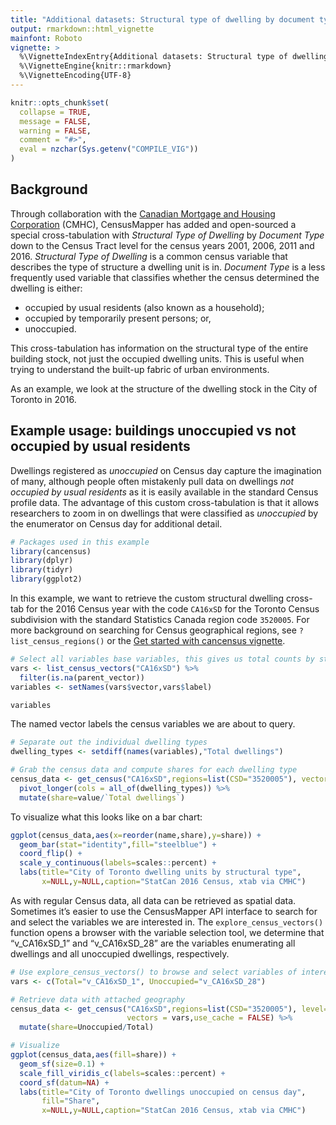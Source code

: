 ```yaml
---
title: "Additional datasets: Structural type of dwelling by document type"
output: rmarkdown::html_vignette
mainfont: Roboto
vignette: >
  %\VignetteIndexEntry{Additional datasets: Structural type of dwelling by document type}
  %\VignetteEngine{knitr::rmarkdown}
  %\VignetteEncoding{UTF-8}
---
```


```r
knitr::opts_chunk$set(
  collapse = TRUE,
  message = FALSE, 
  warning = FALSE,
  comment = "#>",
  eval = nzchar(Sys.getenv("COMPILE_VIG"))
)
```

## Background

Through collaboration with the [Canadian Mortgage and Housing Corporation](https://www.cmhc-schl.gc.ca/) (CMHC), CensusMapper has added and open-sourced a special cross-tabulation with *Structural Type of Dwelling* by *Document Type* down to the Census Tract level for the census years 2001, 2006, 2011 and 2016. *Structural Type of Dwelling* is a common census variable that describes the type of structure a dwelling unit is in. *Document Type* is a less frequently used variable that classifies whether the census determined the dwelling is either:

* occupied by usual residents (also known as a household);
* occupied by temporarily present persons; or,
* unoccupied.

This cross-tabulation has information on the structural type of the entire building stock, not just the occupied dwelling units. This is useful when trying to understand the built-up fabric of urban environments.

As an example, we look at the structure of the dwelling stock in the City of Toronto in 2016.

## Example usage: buildings unoccupied vs not occupied by usual residents

Dwellings registered as *unoccupied* on Census day capture the imagination of many, although people often mistakenly pull data on dwellings *not occupied by usual residents* as it is easily available in the standard Census profile data. The advantage of this custom cross-tabulation is that it allows researchers to zoom in on dwellings that were classified as *unoccupied* by the enumerator on Census day for additional detail. 
```r
# Packages used in this example
library(cancensus)
library(dplyr)
library(tidyr)
library(ggplot2)
```
In this example, we want to retrieve the custom structural dwelling cross-tab for the 2016 Census year with the code `CA16xSD` for the Toronto Census subdivision with the standard Statistics Canada region code `3520005`. For more background on searching for Census geographical regions, see `?list_census_regions()` or the [Get started with cancensus vignette](https://mountainmath.github.io/cancensus/articles/cancensus.html).
```r
# Select all variables base variables, this gives us total counts by structural type of dwelling
vars <- list_census_vectors("CA16xSD") %>% 
  filter(is.na(parent_vector))
variables <- setNames(vars$vector,vars$label)

variables
```

The named vector labels the census variables we are about to query.

```r
# Separate out the individual dwelling types
dwelling_types <- setdiff(names(variables),"Total dwellings")

# Grab the census data and compute shares for each dwelling type
census_data <- get_census("CA16xSD",regions=list(CSD="3520005"), vectors = variables, quiet = TRUE) %>%
  pivot_longer(cols = all_of(dwelling_types)) %>%
  mutate(share=value/`Total dwellings`)
```

To visualize what this looks like on a bar chart:
```r
ggplot(census_data,aes(x=reorder(name,share),y=share)) +
  geom_bar(stat="identity",fill="steelblue") +
  coord_flip() +
  scale_y_continuous(labels=scales::percent) +
  labs(title="City of Toronto dwelling units by structural type",
       x=NULL,y=NULL,caption="StatCan 2016 Census, xtab via CMHC")
```

As with regular Census data, all data can be retrieved as spatial data. Sometimes it's easier to use the CensusMapper API interface to search for and select the variables we are interested in. The `explore_census_vectors()` function opens a browser with the variable selection tool, we determine that "v_CA16xSD_1" and "v_CA16xSD_28" are the variables enumerating all dwellings and all unoccupied dwellings, respectively.

```r
# Use explore_census_vectors() to browse and select variables of interest
vars <- c(Total="v_CA16xSD_1", Unoccupied="v_CA16xSD_28")

# Retrieve data with attached geography
census_data <- get_census("CA16xSD",regions=list(CSD="3520005"), level="CT", quiet = TRUE, geo_format = "sf",
                          vectors = vars,use_cache = FALSE) %>%
  mutate(share=Unoccupied/Total)

# Visualize
ggplot(census_data,aes(fill=share)) +
  geom_sf(size=0.1) +
  scale_fill_viridis_c(labels=scales::percent) +
  coord_sf(datum=NA) +
  labs(title="City of Toronto dwellings unoccupied on census day",
       fill="Share",
       x=NULL,y=NULL,caption="StatCan 2016 Census, xtab via CMHC")
```
